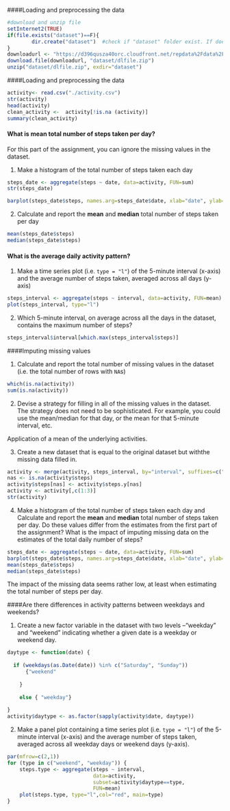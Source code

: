 ####Loading and preprocessing the data
 
```r

#download and unzip file
setInternet2(TRUE)
if(file.exists("dataset")==F){
        dir.create("dataset")  #check if "dataset" folder exist. If doesnt, create it.
}
downloadurl <- "https://d396qusza40orc.cloudfront.net/repdata%2Fdata%2Factivity.zip"
download.file(downloadurl, "dataset/dlfile.zip")
unzip("dataset/dlfile.zip", exdir="dataset")
```


####Loading and preprocessing the data
```r
activity<- read.csv("./activity.csv")
str(activity)
head(activity)
clean_activity <-  activity[!is.na (activity)]
summary(clean_activity)
```
#### What is mean total number of steps taken per day?
For this part of the assignment, you can ignore the missing values in the dataset.

1. Make a histogram of the total number of steps taken each day
```r
steps_date <- aggregate(steps ~ date, data=activity, FUN=sum)
str(steps_date)

barplot(steps_date$steps, names.arg=steps_date$date, xlab="date", ylab="steps",col="blue")
```

2. Calculate and report the **mean** and **median** total number of steps taken per day

```r
mean(steps_date$steps)
median(steps_date$steps)
```
#### What is the average daily activity pattern?

1. Make a time series plot (i.e. `type = "l"`) of the 5-minute interval (x-axis) and the average number of steps taken, averaged across all days (y-axis)

```r
steps_interval <- aggregate(steps ~ interval, data=activity, FUN=mean)
plot(steps_interval, type="l")
```

2. Which 5-minute interval, on average across all the days in the dataset, contains the maximum number of steps?

```r
steps_interval$interval[which.max(steps_interval$steps)]
```

####Imputing missing values

1. Calculate and report the total number of missing values in the dataset (i.e. the total number of rows with `NA`s)

```r
which(is.na(activity))
sum(is.na(activity))

```
2. Devise a strategy for filling in all of the missing values in the dataset. The strategy does not need to be sophisticated. For
example, you could use the mean/median for that day, or the mean for that 5-minute interval, etc.

 Application of a mean of the underlying activities.

3. Create a new dataset that is equal to the original dataset but withthe missing data filled in.

```r
activity <- merge(activity, steps_interval, by="interval", suffixes=c("",".y"))
nas <- is.na(activity$steps)
activity$steps[nas] <- activity$steps.y[nas]
activity <- activity[,c(1:3)]
str(activity)
```
4. Make a histogram of the total number of steps taken each day and Calculate and report the **mean** and **median** total number of steps taken per day. Do these values differ from the estimates from the first part of the assignment? What is the impact of imputing missing data on the estimates of the total daily number of steps?

```r
steps_date <- aggregate(steps ~ date, data=activity, FUN=sum)
barplot(steps_date$steps, names.arg=steps_date$date, xlab="date", ylab="steps",col="orange")
mean(steps_date$steps)
median(steps_date$steps)
```
The impact of the missing data seems rather low, at least when
estimating the total number of steps per day.

####Are there differences in activity patterns between weekdays and weekends?

1. Create a new factor variable in the dataset with two levels --"weekday" and "weekend" indicating whether a given date is a
   weekday or weekend day.

```r

daytype <- function(date) {
    
  if (weekdays(as.Date(date)) %in% c("Saturday", "Sunday")) 
      {"weekend"
       
    } 
    
    else { "weekday"}
    
}
activity$daytype <- as.factor(sapply(activity$date, daytype))
```

2. Make a panel plot containing a time series plot (i.e. `type = "l"`) of the 5-minute interval (x-axis) and the average number of steps taken, averaged across all weekday days or weekend days
   (y-axis).

```r
par(mfrow=c(2,1))
for (type in c("weekend", "weekday")) {
    steps.type <- aggregate(steps ~ interval,
                            data=activity,
                            subset=activity$daytype==type,
                            FUN=mean)
    plot(steps.type, type="l",col="red", main=type)
}
```
